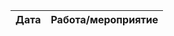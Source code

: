 Дата | Работа/мероприятие
-------- | ----------------------------------------------------------




